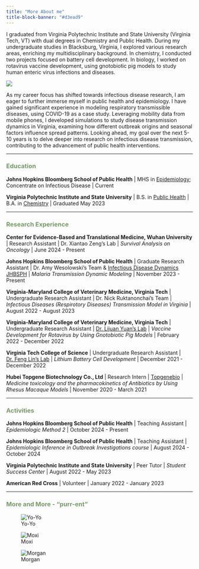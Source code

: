 ```yaml
---
title: "More About me"
title-block-banner: "#d3ead9"
---
```


::::: grid
::: g-col-6
I graduated from Virginia Polytechnic Institute and State University (Virginia Tech, VT) with dual degrees in Chemistry and Public Health. During my undergraduate studies in Blacksburg, Virginia, I explored various research areas, enriching my multidisciplinary background. In chemistry, I conducted two projects focused on battery cell development. In biology, I worked on rotavirus vaccine development, using gnotobiotic pig models to study human enteric virus infections and diseases.
:::

::: g-col-6
![](images/VT.jpg)
:::
:::::

As my career focus has shifted towards infectious disease research, I am eager to further immerse myself in public health and epidemiology. I have gained significant experience in modeling respiratory transmissible diseases, using COVID-19 as a case study. Leveraging mobility data from mobile phones, I developed simulations to study disease transmission dynamics in Virginia, examining how different outbreak origins and seasonal factors influence spread patterns. Looking ahead, my goal over the next 5-10 years is to delve deeper into research on infectious disease transmission, contributing to the advancement of public health interventions.

------------------------------------------------------------------------

### [Education]{style="color: #789a69"}

**Johns Hopkins Bloomberg School of Public Health** \| MHS in [Epidemiology](https://publichealth.jhu.edu/academics/mhs-dept-of-epidemiology); Concentrate on Infectious Disease \| Current

**Virginia Polytechnic Institute and State University** \| B.S. in [Public Health](https://publichealth.vt.edu/curriculum/bsph.html) \| B.A. in [Chemistry](https://chem.vt.edu/undergraduate.html) \| Graduated May 2023

------------------------------------------------------------------------

### [Research Experience]{style="color: #789a69"}

**Center for Evidence-Based and Translational Medicine, Wuhan University** \| Research Assistant \| Dr. Xiantao Zeng's Lab \| *Survival Analysis on Oncology* \| June 2024 - Present

**Johns Hopkins Bloomberg School of Public Health** \| Graduate Research Assistant \| Dr. Amy Wesolowski's Team & [Infectious Disease Dynamics JHBSPH](https://www.iddynamics.jhsph.edu) \| *Malaria Transmission Dynamic Modeling* \| November 2023 - Present

**Virginia-Maryland College of Veterinary Medicine, Virginia Tech** \| Undergraduate Research Assistant \| Dr. Nick Ruktanonchai's Team \| *Infectious Diseases (Respirotory Diseases) Transmission Model in Virginia* \| August 2022 - August 2023

**Virginia-Maryland College of Veterinary Medicine, Virginia Tech** \| Undergraduate Research Assistant \| [Dr. Lijuan Yuan's Lab](https://research.vetmed.vt.edu/labs/faculty-labs/yuan-lab.html) \| *Vaccine Development for Rotavirus by Using Gnotobiotic Pig Models* \| February 2022 - December 2022

**Virginia Tech College of Science** \| Undergraduate Research Assistant \| [Dr. Feng Lin's Lab](https://thelinlabatvt.weebly.com/) \| *Lithium Battery Cell Development* \| December 2021 - December 2022

**Hubei Topgene Biotechnology Co., Ltd** \| Research Intern \| [Topgenebio](https://en.topgenebio.com/) \| *Medicine toxicology and the pharmacokinetics of Antibiotics by Using Rhesus Macaque Models* \| November 2020 - March 2021

------------------------------------------------------------------------

### [Activities]{style="color: #789a69"}

**Johns Hopkins Bloomberg School of Public Health** \| Teaching Assistant \| *Epidemiologic Method 2* \| October 2024 - Present

**Johns Hopkins Bloomberg School of Public Health** \| Teaching Assistant \| *Epidemiologic Inference in Outbreak Investigations course* \| August 2024 - October 2024

**Virginia Polytechnic Institute and State University** \| Peer Tutor \| *Student Success Center* \| August 2022 - May 2023

**American Red Cross** \| Volunteer \| January 2022 - January 2023

------------------------------------------------------------------------

### [More and More - "purr-ent"]{style="color: #789a69"}

::: {layout-ncol="3"}
![Yo-Yo](images/cat.jpg)

![Moxi](images/cat_2.jpg)

![Morgan](images/cat_3.jpg)
:::

